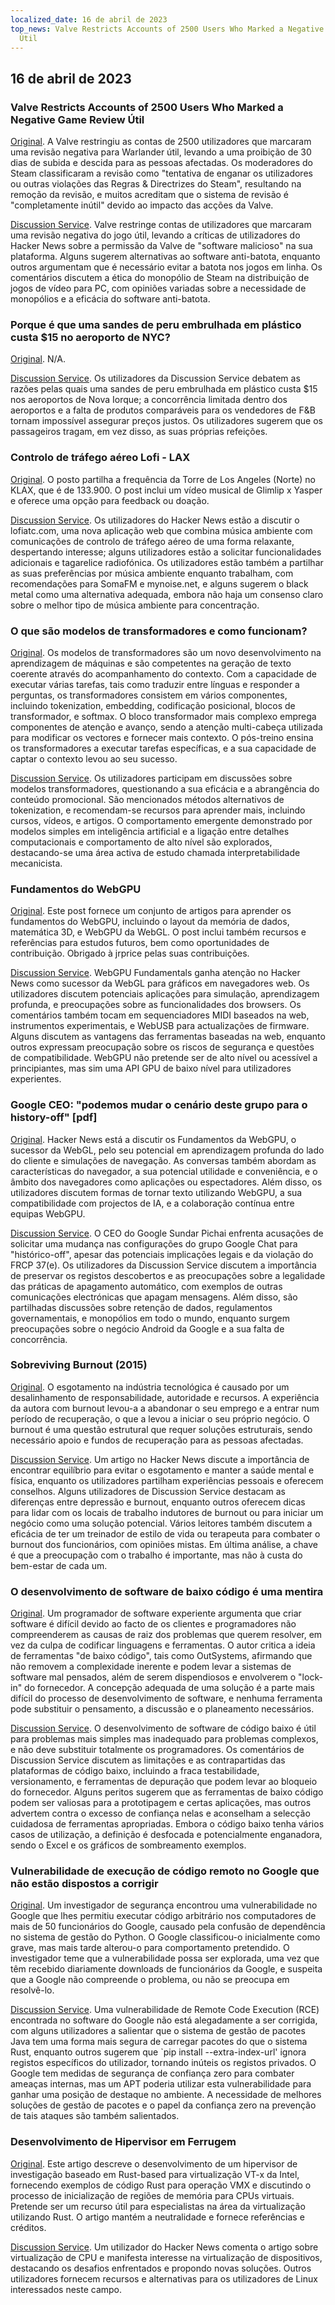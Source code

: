```yaml
---
localized_date: 16 de abril de 2023
top_news: Valve Restricts Accounts of 2500 Users Who Marked a Negative Game Review
  Útil
---
```




<CallToAction />

<Steps>

## 16 de abril de 2023

### Valve Restricts Accounts of 2500 Users Who Marked a Negative Game Review Útil

[Original](https://tech.slashdot.org/story/23/04/14/175246/valve-restricts-accounts-of-2500-users-who-marked-a-negative-game-review-useful).
A Valve restringiu as contas de 2500 utilizadores que marcaram uma revisão negativa para Warlander útil, levando a uma proibição de 30 dias de subida e descida para as pessoas afectadas. Os moderadores do Steam classificaram a revisão como "tentativa de enganar os utilizadores ou outras violações das Regras & Directrizes do Steam", resultando na remoção da revisão, e muitos acreditam que o sistema de revisão é "completamente inútil" devido ao impacto das acções da Valve.

[Discussion Service](http://news.ycombinator.com/item?id=35577895).
Valve restringe contas de utilizadores que marcaram uma revisão negativa do jogo útil, levando a críticas de utilizadores do Hacker News sobre a permissão da Valve de "software malicioso" na sua plataforma. Alguns sugerem alternativas ao software anti-batota, enquanto outros argumentam que é necessário evitar a batota nos jogos em linha. Os comentários discutem a ética do monopólio de Steam na distribuição de jogos de vídeo para PC, com opiniões variadas sobre a necessidade de monopólios e a eficácia do software anti-batota.

### Porque é que uma sandes de peru embrulhada em plástico custa $15 no aeroporto de NYC?

[Original](https://hellgatenyc.com/why-is-airport-turkey-sandwich-expensive).
N/A.

[Discussion Service](http://news.ycombinator.com/item?id=35580847).
Os utilizadores da Discussion Service debatem as razões pelas quais uma sandes de peru embrulhada em plástico custa $15 nos aeroportos de Nova Iorque; a concorrência limitada dentro dos aeroportos e a falta de produtos comparáveis para os vendedores de F&B tornam impossível assegurar preços justos. Os utilizadores sugerem que os passageiros tragam, em vez disso, as suas próprias refeições.

### Controlo de tráfego aéreo Lofi - LAX

[Original](https://www.lofiatc.com/?icao=KLAX).
O posto partilha a frequência da Torre de Los Angeles (Norte) no KLAX, que é de 133.900. O post inclui um vídeo musical de Glimlip x Yasper e oferece uma opção para feedback ou doação.

[Discussion Service](http://news.ycombinator.com/item?id=35583228).
Os utilizadores do Hacker News estão a discutir o lofiatc.com, uma nova aplicação web que combina música ambiente com comunicações de controlo de tráfego aéreo de uma forma relaxante, despertando interesse; alguns utilizadores estão a solicitar funcionalidades adicionais e tagarelice radiofónica. Os utilizadores estão também a partilhar as suas preferências por música ambiente enquanto trabalham, com recomendações para SomaFM e mynoise.net, e alguns sugerem o black metal como uma alternativa adequada, embora não haja um consenso claro sobre o melhor tipo de música ambiente para concentração.

### O que são modelos de transformadores e como funcionam?

[Original](https://txt.cohere.ai/what-are-transformer-models/).
Os modelos de transformadores são um novo desenvolvimento na aprendizagem de máquinas e são competentes na geração de texto coerente através do acompanhamento do contexto. Com a capacidade de executar várias tarefas, tais como traduzir entre línguas e responder a perguntas, os transformadores consistem em vários componentes, incluindo tokenization, embedding, codificação posicional, blocos de transformador, e softmax. O bloco transformador mais complexo emprega componentes de atenção e avanço, sendo a atenção multi-cabeça utilizada para modificar os vectores e fornecer mais contexto. O pós-treino ensina os transformadores a executar tarefas específicas, e a sua capacidade de captar o contexto levou ao seu sucesso.

[Discussion Service](http://news.ycombinator.com/item?id=35576918).
Os utilizadores participam em discussões sobre modelos transformadores, questionando a sua eficácia e a abrangência do conteúdo promocional. São mencionados métodos alternativos de tokenization, e recomendam-se recursos para aprender mais, incluindo cursos, vídeos, e artigos. O comportamento emergente demonstrado por modelos simples em inteligência artificial e a ligação entre detalhes computacionais e comportamento de alto nível são explorados, destacando-se uma área activa de estudo chamada interpretabilidade mecanicista.

### Fundamentos do WebGPU

[Original](https://webgpufundamentals.org/).
Este post fornece um conjunto de artigos para aprender os fundamentos do WebGPU, incluindo o layout da memória de dados, matemática 3D, e WebGPU da WebGL. O post inclui também recursos e referências para estudos futuros, bem como oportunidades de contribuição. Obrigado à jrprice pelas suas contribuições.

[Discussion Service](http://news.ycombinator.com/item?id=35579334).
WebGPU Fundamentals ganha atenção no Hacker News como sucessor da WebGL para gráficos em navegadores web. Os utilizadores discutem potenciais aplicações para simulação, aprendizagem profunda, e preocupações sobre as funcionalidades dos browsers. Os comentários também tocam em sequenciadores MIDI baseados na web, instrumentos experimentais, e WebUSB para actualizações de firmware. Alguns discutem as vantagens das ferramentas baseadas na web, enquanto outros expressam preocupação sobre os riscos de segurança e questões de compatibilidade. WebGPU não pretende ser de alto nível ou acessível a principiantes, mas sim uma API GPU de baixo nível para utilizadores experientes.

### Google CEO: "podemos mudar o cenário deste grupo para o history-off" [pdf]

[Original](https://ia601707.us.archive.org/28/items/gov.uscourts.cand.364454/gov.uscourts.cand.364454.385.0.pdf).
Hacker News está a discutir os Fundamentos da WebGPU, o sucessor da WebGL, pelo seu potencial em aprendizagem profunda do lado do cliente e simulações de navegação. As conversas também abordam as características do navegador, a sua potencial utilidade e conveniência, e o âmbito dos navegadores como aplicações ou espectadores. Além disso, os utilizadores discutem formas de tornar texto utilizando WebGPU, a sua compatibilidade com projectos de IA, e a colaboração contínua entre equipas WebGPU.

[Discussion Service](http://news.ycombinator.com/item?id=35585174).
O CEO do Google Sundar Pichai enfrenta acusações de solicitar uma mudança nas configurações do grupo Google Chat para "histórico-off", apesar das potenciais implicações legais e da violação do FRCP 37(e). Os utilizadores da Discussion Service discutem a importância de preservar os registos descobertos e as preocupações sobre a legalidade das práticas de apagamento automático, com exemplos de outras comunicações electrónicas que apagam mensagens. Além disso, são partilhadas discussões sobre retenção de dados, regulamentos governamentais, e monopólios em todo o mundo, enquanto surgem preocupações sobre o negócio Android da Google e a sua falta de concorrência.

### Sobreviving Burnout (2015)

[Original](https://lifeofaudrey.com/essays/surviving_burnout.html).
O esgotamento na indústria tecnológica é causado por um desalinhamento de responsabilidade, autoridade e recursos. A experiência da autora com burnout levou-a a abandonar o seu emprego e a entrar num período de recuperação, o que a levou a iniciar o seu próprio negócio. O burnout é uma questão estrutural que requer soluções estruturais, sendo necessário apoio e fundos de recuperação para as pessoas afectadas.

[Discussion Service](http://news.ycombinator.com/item?id=35577285).
Um artigo no Hacker News discute a importância de encontrar equilíbrio para evitar o esgotamento e manter a saúde mental e física, enquanto os utilizadores partilham experiências pessoais e oferecem conselhos. Alguns utilizadores de Discussion Service destacam as diferenças entre depressão e burnout, enquanto outros oferecem dicas para lidar com os locais de trabalho indutores de burnout ou para iniciar um negócio como uma solução potencial. Vários leitores também discutem a eficácia de ter um treinador de estilo de vida ou terapeuta para combater o burnout dos funcionários, com opiniões mistas. Em última análise, a chave é que a preocupação com o trabalho é importante, mas não à custa do bem-estar de cada um.

### O desenvolvimento de software de baixo código é uma mentira

[Original](https://jaylittle.com/post/view/2023/4/low-code-software-development-is-a-lie).
Um programador de software experiente argumenta que criar software é difícil devido ao facto de os clientes e programadores não compreenderem as causas de raiz dos problemas que querem resolver, em vez da culpa de codificar linguagens e ferramentas. O autor critica a ideia de ferramentas "de baixo código", tais como OutSystems, afirmando que não removem a complexidade inerente e podem levar a sistemas de software mal pensados, além de serem dispendiosos e envolverem o "lock-in" do fornecedor. A concepção adequada de uma solução é a parte mais difícil do processo de desenvolvimento de software, e nenhuma ferramenta pode substituir o pensamento, a discussão e o planeamento necessários.

[Discussion Service](http://news.ycombinator.com/item?id=35578240).
O desenvolvimento de software de código baixo é útil para problemas mais simples mas inadequado para problemas complexos, e não deve substituir totalmente os programadores. Os comentários de Discussion Service discutem as limitações e as contrapartidas das plataformas de código baixo, incluindo a fraca testabilidade, versionamento, e ferramentas de depuração que podem levar ao bloqueio do fornecedor. Alguns peritos sugerem que as ferramentas de baixo código podem ser valiosas para a prototipagem e certas aplicações, mas outros advertem contra o excesso de confiança nelas e aconselham a selecção cuidadosa de ferramentas apropriadas. Embora o código baixo tenha vários casos de utilização, a definição é desfocada e potencialmente enganadora, sendo o Excel e os gráficos de sombreamento exemplos.

### Vulnerabilidade de execução de código remoto no Google que não estão dispostos a corrigir

[Original](https://giraffesecurity.dev/posts/google-remote-code-execution/).
Um investigador de segurança encontrou uma vulnerabilidade no Google que lhes permitiu executar código arbitrário nos computadores de mais de 50 funcionários do Google, causado pela confusão de dependência no sistema de gestão do Python. O Google classificou-o inicialmente como grave, mas mais tarde alterou-o para comportamento pretendido. O investigador teme que a vulnerabilidade possa ser explorada, uma vez que têm recebido diariamente downloads de funcionários da Google, e suspeita que a Google não compreende o problema, ou não se preocupa em resolvê-lo.

[Discussion Service](http://news.ycombinator.com/item?id=35581532).
Uma vulnerabilidade de Remote Code Execution (RCE) encontrada no software do Google não está alegadamente a ser corrigida, com alguns utilizadores a salientar que o sistema de gestão de pacotes Java tem uma forma mais segura de carregar pacotes do que o sistema Rust, enquanto outros sugerem que `pip install --extra-index-url' ignora registos específicos do utilizador, tornando inúteis os registos privados. O Google tem medidas de segurança de confiança zero para combater ameaças internas, mas um APT poderia utilizar esta vulnerabilidade para ganhar uma posição de destaque no ambiente. A necessidade de melhores soluções de gestão de pacotes e o papel da confiança zero na prevenção de tais ataques são também salientados.

### Desenvolvimento de Hipervisor em Ferrugem

[Original](https://memn0ps.github.io/hypervisor-development-in-rust-part-1/).
Este artigo descreve o desenvolvimento de um hipervisor de investigação baseado em Rust-based para virtualização VT-x da Intel, fornecendo exemplos de código Rust para operação VMX e discutindo o processo de inicialização de regiões de memória para CPUs virtuais. Pretende ser um recurso útil para especialistas na área da virtualização utilizando Rust. O artigo mantém a neutralidade e fornece referências e créditos.

[Discussion Service](http://news.ycombinator.com/item?id=35579876).
Um utilizador do Hacker News comenta o artigo sobre virtualização de CPU e manifesta interesse na virtualização de dispositivos, destacando os desafios enfrentados e propondo novas soluções. Outros utilizadores fornecem recursos e alternativas para os utilizadores de Linux interessados neste campo.

</Steps>

